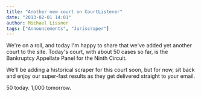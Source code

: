 ```yaml
---
title: "Another new court on CourtListener"
date: "2013-02-01 14:01"
author: Michael Lissner
tags: ["Announcements", "Juriscraper"]
---
```


We're on a roll, and today I'm happy to share that we've added yet
another court to the site. Today's court, with about 50 cases so far, is
the Bankruptcy Appellate Panel for the Ninth Circuit.

We'll be adding a historical scraper for this court soon, but for now,
sit back and enjoy our super-fast results as they get delivered straight
to your email.

50 today. 1,000 tomorrow.


